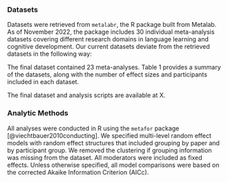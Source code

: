 
### Datasets

Datasets were retrieved from `metalabr`, the R package built from Metalab. As of November 2022, the package includes 30 individual meta-analysis datasets covering different research domains in language learning and cognitive development. Our current datasets deviate from the retrieved datasets in the following way:

\begin{itemize}
\item 2 datasets were removed due data quality issues (Word segmentation neuro: only contained 1 study; Phonotactic learning: yielded null meta-analytic effect).
\item 3 datasets were removed due to being observational studies or including studies with quasi-experimental design (Pointing and vocabulary concurrent; Pointing and vocabulary, longitudinal; Video deficit).
\item 1 dataset was replaced with a more updated version (Infant directed speech preference).
\item 2 pairs of dataset were combined into one because they measure theoretically identical constructs (Pair 1: Word segmentation behavioral, Functional word segmentation; Pair 2: Gaze following live, Gaze following video). 
\end{itemize}

The final dataset contained 23 meta-analyses. Table 1 provides a summary of the datasets, along with the number of effect sizes and participants included in each dataset. 
 
The final dataset and analysis scripts are available at X. 

### Analytic Methods


All analyses were conducted in R using the `metafor` package [@viechtbauer2010conducting]. We specified multi-level random effect models with random effect structures that included grouping by paper and by participant group. We removed the clustering if grouping information was missing from the dataset. All moderators were included as fixed effects. Unless otherwise specified, all model comparisons were based on the corrected Akaike Information Criterion (AICc).
